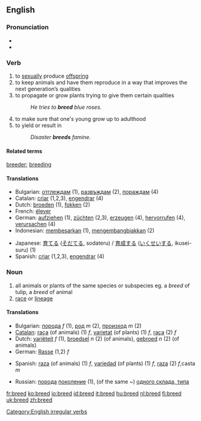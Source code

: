 ==English==

===Pronunciation===
*{{SAMPA|/bri:d/}}
*{{IPA|/briːd/}}
===Verb===
[[Category:English irregular verbs]]
{{en-verb|breeds|breeding|bred}}

# to [[sexually]] produce [[offspring]]
# to keep animals and have them reproduce in a way that improves the next generation’s qualities
# to propagate or grow plants trying to give them certain qualities
#:''He tries to '''breed''' blue roses.''
# to make sure that one's young grow up to adulthood
# to yield or result in 
#:''Disaster '''breeds''' famine.''

====Related terms====
[[breeder]]; [[breeding]]

====Translations====
{{rfc-trans}}
{{top}}
*Bulgarian: [[отглеждам]] (1), [[развъждам]] (2), [[пораждам]] (4)
*Catalan: [[criar]] (1,2,3), [[engendrar]] (4)
*Dutch: [[broeden]] (1), [[fokken]] (2)
*French: [[élever]]
*German: [[aufziehen]] (1), [[züchten]] (2,3), [[erzeugen]] (4), [[hervorrufen]] (4), [[verursachen]] (4)
*Indonesian: [[besar|membesarkan]] (1), [[kembang-biak|mengembangbiakkan]] (2)
{{mid}}
*Japanese: [[育てる]] ([[そだてる]], sodateru) / [[育成]]する ([[いくせい]]する, ikusei-suru) (1)
*Spanish: [[criar]] (1,2,3), [[engendrar]] (4)
{{bottom}}

===Noun===
{{en-noun}}

# all animals or plants of the same species or subspecies eg. a ''breed'' of tulip, a ''breed'' of animal
# [[race]] or [[lineage]]

====Translations====
{{rfc-trans}}
{{top}}
*Bulgarian: [[порода]] ''f'' (1), [[род]] ''m'' (2), [[произход]] ''m'' (2)
*[[Catalan]]: [[raça]] (of animals) (1) ''f'', [[varietat]] (of plants) (1) ''f'', [[raça]] (2) ''f''
*Dutch: [[variëteit]] ''f'' (1), [[broedsel]] ''n'' (2) (of animals), [[gebroed]] ''n'' (2) (of animals)
*German: [[Rasse]] (1,2) ''f''
{{mid}}
*Spanish: [[raza]] (of animals) (1) ''f'', [[variedad]] (of plants) (1) ''f'', [[raza]] (2) ''f'',casta ''m''
{{bottom}}
*Russian: [[порода]] [[поколение]] (1), (of the same ~) [[одного склада, типа]] 

[[fr:breed]]
[[ko:breed]]
[[io:breed]]
[[id:breed]]
[[it:breed]]
[[hu:breed]]
[[nl:breed]]
[[fi:breed]]
[[uk:breed]]
[[zh:breed]]